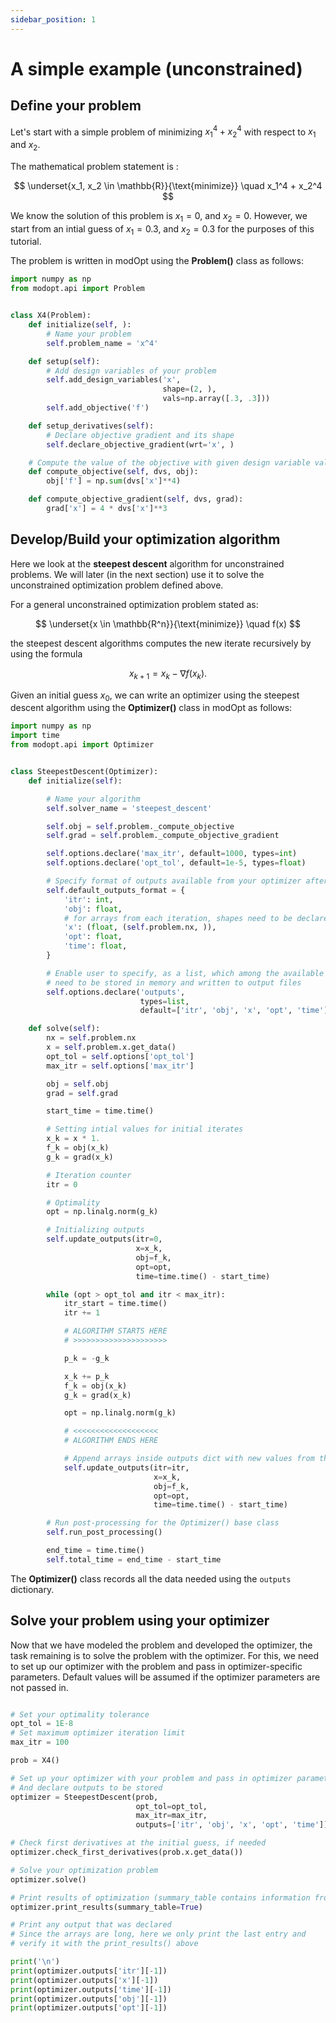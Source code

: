 ```yaml
---
sidebar_position: 1
---
```


# A simple example (unconstrained)

## Define your problem

Let's start with a simple problem of minimizing $x_1^4 + x_2^4$ with respect to $x_1$ and $x_2$.

The mathematical problem statement is : 


$$
\underset{x_1, x_2 \in \mathbb{R}}{\text{minimize}} \quad x_1^4 + x_2^4
$$

We know the solution of this problem is $x_1=0$, and $x_2=0$.
However, we start from an intial guess of $x_1=0.3$, and $x_2=0.3$ for the purposes of this tutorial.

The problem is written in modOpt using the **Problem()** class as follows:


```py
import numpy as np
from modopt.api import Problem


class X4(Problem):
    def initialize(self, ):
        # Name your problem
        self.problem_name = 'x^4'

    def setup(self):
        # Add design variables of your problem
        self.add_design_variables('x',
                                  shape=(2, ),
                                  vals=np.array([.3, .3]))
        self.add_objective('f')

    def setup_derivatives(self):
        # Declare objective gradient and its shape
        self.declare_objective_gradient(wrt='x', )

    # Compute the value of the objective with given design variable values
    def compute_objective(self, dvs, obj):
        obj['f'] = np.sum(dvs['x']**4)

    def compute_objective_gradient(self, dvs, grad):
        grad['x'] = 4 * dvs['x']**3
```

## Develop/Build your optimization algorithm

Here we look at the **steepest descent** algorithm for unconstrained problems. 
We will later (in the next section) use it to solve the unconstrained  optimization problem defined above.

For a general unconstrained optimization problem stated as: 

$$
\underset{x \in \mathbb{R^n}}{\text{minimize}} \quad f(x)
$$

the steepest descent algorithms computes the new iterate recursively by using the formula

$$
x_{k+1} = x_{k} - \nabla f(x_k) .
$$

Given an initial guess $x_0$, we can write an optimizer using the steepest descent algorithm using the **Optimizer()** class in modOpt as follows:

```py
import numpy as np
import time
from modopt.api import Optimizer


class SteepestDescent(Optimizer):
    def initialize(self):

        # Name your algorithm
        self.solver_name = 'steepest_descent'

        self.obj = self.problem._compute_objective
        self.grad = self.problem._compute_objective_gradient

        self.options.declare('max_itr', default=1000, types=int)
        self.options.declare('opt_tol', default=1e-5, types=float)

        # Specify format of outputs available from your optimizer after each iteration
        self.default_outputs_format = {
            'itr': int,
            'obj': float,
            # for arrays from each iteration, shapes need to be declared
            'x': (float, (self.problem.nx, )),
            'opt': float,
            'time': float,
        }

        # Enable user to specify, as a list, which among the available outputs
        # need to be stored in memory and written to output files
        self.options.declare('outputs',
                             types=list,
                             default=['itr', 'obj', 'x', 'opt', 'time'])

    def solve(self):
        nx = self.problem.nx
        x = self.problem.x.get_data()
        opt_tol = self.options['opt_tol']
        max_itr = self.options['max_itr']

        obj = self.obj
        grad = self.grad

        start_time = time.time()

        # Setting intial values for initial iterates
        x_k = x * 1.
        f_k = obj(x_k)
        g_k = grad(x_k)

        # Iteration counter
        itr = 0

        # Optimality
        opt = np.linalg.norm(g_k)

        # Initializing outputs
        self.update_outputs(itr=0,
                            x=x_k,
                            obj=f_k,
                            opt=opt,
                            time=time.time() - start_time)

        while (opt > opt_tol and itr < max_itr):
            itr_start = time.time()
            itr += 1

            # ALGORITHM STARTS HERE
            # >>>>>>>>>>>>>>>>>>>>>

            p_k = -g_k

            x_k += p_k
            f_k = obj(x_k)
            g_k = grad(x_k)

            opt = np.linalg.norm(g_k)

            # <<<<<<<<<<<<<<<<<<<
            # ALGORITHM ENDS HERE

            # Append arrays inside outputs dict with new values from the current iteration
            self.update_outputs(itr=itr,
                                x=x_k,
                                obj=f_k,
                                opt=opt,
                                time=time.time() - start_time)

        # Run post-processing for the Optimizer() base class
        self.run_post_processing()

        end_time = time.time()
        self.total_time = end_time - start_time
```

The **Optimizer()** class records all the data needed using the `outputs` dictionary.

## Solve your problem using your optimizer

Now that we have modeled the problem and developed the optimizer, the task remaining is to solve the problem with the optimizer.
For this, we need to set up our optimizer with the problem and pass in optimizer-specific parameters. 
Default values will be assumed if the optimizer parameters are not passed in.

```py

# Set your optimality tolerance
opt_tol = 1E-8
# Set maximum optimizer iteration limit
max_itr = 100

prob = X4()

# Set up your optimizer with your problem and pass in optimizer parameters
# And declare outputs to be stored
optimizer = SteepestDescent(prob,
                            opt_tol=opt_tol,
                            max_itr=max_itr,
                            outputs=['itr', 'obj', 'x', 'opt', 'time'])

# Check first derivatives at the initial guess, if needed
optimizer.check_first_derivatives(prob.x.get_data())

# Solve your optimization problem
optimizer.solve()

# Print results of optimization (summary_table contains information from each iteration)
optimizer.print_results(summary_table=True)

# Print any output that was declared
# Since the arrays are long, here we only print the last entry and
# verify it with the print_results() above

print('\n')
print(optimizer.outputs['itr'][-1])
print(optimizer.outputs['x'][-1])
print(optimizer.outputs['time'][-1])
print(optimizer.outputs['obj'][-1])
print(optimizer.outputs['opt'][-1])

```




